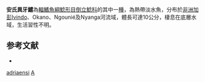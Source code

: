 {{Speciesbox
| taxon = Atopodontus adriaensi
| binomial_authority = [[Friel|Friel]] & [[Vigliotta|Vigliotta]], 2008
| status = DD
| status_system = IUCN3.1
}}

'''安氏異牙鱨'''為[[輻鰭魚綱|輻鰭魚綱]][[鯰形目|鯰形目]][[倒立鯰科|倒立鯰科]]的其中一[[種|種]]，為熱帶淡水魚，分布於[[非洲|非洲]][[加彭|加彭]]Ivindo、Okano、Ngounié及Nyanga河流域，體長可達10公分，棲息在底層水域，生活習性不明。

==参考文献==
*{{FishBase_species|genus=Atopodontus|species=adriaensi|year=2015|month=5}}

{{Taxonbar}}
[[Category:異牙鱨屬|adriaensi]]
[[Category:2008年描述的鱼类|A]]